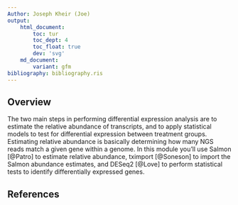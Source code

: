 ```yaml
---
Author: Joseph Kheir (Joe)
output:
    html_document:
        toc: tur
        toc_dept: 4
        toc_float: true
        dev: 'svg'
    md_document:
        variant: gfm
bibliography: bibliography.ris
---
```


## Overview

The two main steps in performing differential expression analysis are to
estimate the relative abundance of transcripts, and to apply statistical models
to test for differential expression between treatment groups. Estimating
relative abundance is basically determining how many NGS reads match a given
gene within a genome. In this module you'll use Salmon [@Patro] to estimate
relative abundance, tximport [@Soneson] to import the Salmon abundance
estimates, and DESeq2 [@Love] to perform statistical tests to identify
differentially expressed genes. 

## References

